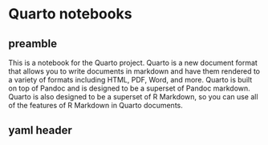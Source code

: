 # Quarto notebooks

## preamble

This is a notebook for the Quarto project. Quarto is a new document format that allows you to write documents in markdown and have them rendered to a variety of formats including HTML, PDF, Word, and more. Quarto is built on top of Pandoc and is designed to be a superset of Pandoc markdown. Quarto is also designed to be a superset of R Markdown, so you can use all of the features of R Markdown in Quarto documents.

## yaml header

